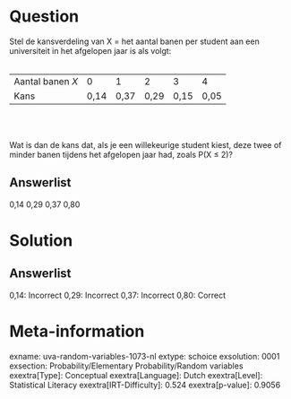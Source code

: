 Question
========

Stel de kansverdeling van X = het aantal banen per student aan een
universiteit in het afgelopen jaar is als volgt:\
\

  ------------------ ------ ------ ------ ------ ------
  Aantal banen *X*   0      1      2      3      4
  Kans               0,14   0,37   0,29   0,15   0,05
  ------------------ ------ ------ ------ ------ ------

\
\

Wat is dan de kans dat, als je een willekeurige student kiest, deze twee
of minder banen tijdens het afgelopen jaar had, zoals P(X ≤ 2)?

Answerlist
----------

0,14
0,29
0,37
0,80

Solution
========

Answerlist
----------

0,14: Incorrect
0,29: Incorrect
0,37: Incorrect
0,80: Correct

Meta-information
================
exname: uva-random-variables-1073-nl
extype: schoice
exsolution: 0001
exsection: Probability/Elementary Probability/Random variables
exextra[Type]: Conceptual
exextra[Language]: Dutch
exextra[Level]: Statistical Literacy
exextra[IRT-Difficulty]: 0.524
exextra[p-value]: 0.9056

